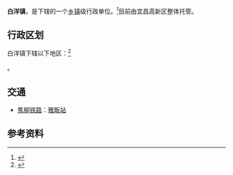 {{中国乡级行政区|42/05/83/102/000}}

'''白洋镇'''，是{{PRC admin/fullname|42/05/83/102/000|3}}下辖的一个[[乡镇|乡镇]]级行政单位。<ref>{{PRC admin/ref sgc|{{PRC admin/parent|42/05/83/102/000}}}}</ref>目前由宜昌高新区整体托管。

== 行政区划 ==
白洋镇下辖以下地区：<ref>{{PRC admin/ref sgc|42/05/83/102/000}}</ref>

{{PRC admin/children|42/05/83/102/000}}。

== 交通 ==
* {{rint|cn|rail}}[[焦柳铁路|焦柳铁路]]：[[雅畈站|雅畈站]]

== 参考资料 ==

{{reflist}}

{{PRC admin/navcat|42/05/83/102/000}}